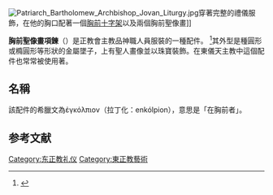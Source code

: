 [[File:Patriarch_Bartholomew_Archbishop_Jovan_Liturgy.jpg|thumb]]穿著完整的禮儀服飾，在他的胸口配著一個[[胸前十字架|胸前十字架]]以及兩個胸前聖像畫]]

'''胸前聖像畫項鍊'''（{{lang-en|Engolpion}}）是正教會主教品神職人員服裝的一種配件。  <ref>{{cite journal|url=http://bcabdc.tcg.gov.tw/religion/image/14.pdf|author=李亮神父|coauthors=王涓|title=臺灣東正教服飾及聖禮儀服|journal=心鏡|date=2007年9月|deadurl=yes|archiveurl=https://web.archive.org/web/20140407065813/http://bcabdc.tcg.gov.tw/religion/image/14.pdf|archivedate=2014-04-07}}</ref>其外型是種圓形或橢圓形等形狀的金屬墜子，上有聖人畫像並以珠寶裝飾。在東儀天主教中這個配件也常常被使用著。

==名稱==
該配件的希臘文為ἐγκόλπιον（拉丁化：enkólpion），意思是「在胸前者」。

==参考文献==
{{reflist}}

[[Category:东正教礼仪|Category:东正教礼仪]]
[[Category:東正教藝術|Category:東正教藝術]]